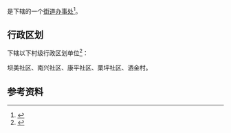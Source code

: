 {{中国乡级行政区|52/23/01/009/000}}

'''{{PAGENAMEBASE}}'''是{{PRC admin/fullname|52/23/01/009/000|3}}下辖的一个[[街道办事处|街道办事处]]<ref>{{PRC admin/ref sgc|{{PRC admin/parent|52/23/01/009/000}}}}</ref>。

== 行政区划 ==
{{PAGENAMEBASE}}下辖以下村级行政区划单位<ref>{{PRC admin/ref sgc|52/23/01/009/000}}</ref>：

坝美社区、南兴社区、康平社区、栗坪社区、洒金村。

== 参考资料 ==
{{reflist}}

{{贵州行政区划小作品}}
{{PRC admin/navcat|52/23/01/009/000}}